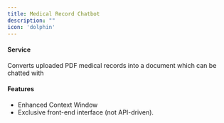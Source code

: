 ```yaml
---
title: Medical Record Chatbot
description: ""
icon: 'dolphin'
---
```



#### Service
Converts uploaded PDF medical records into a document which can be chatted with
#### Features
- Enhanced Context Window
- Exclusive front-end interface (not API-driven).
